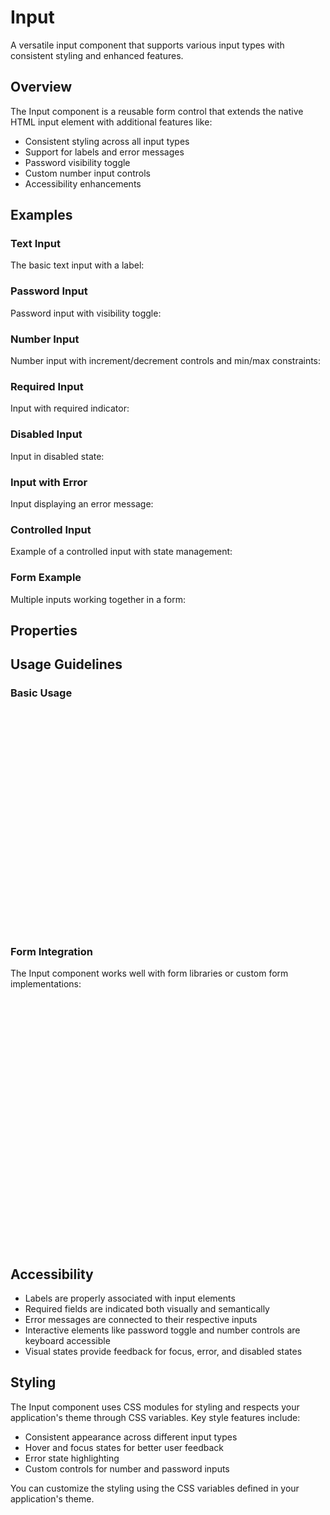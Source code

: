 

<Meta of={InputStories} />

# Input

A versatile input component that supports various input types with consistent styling and enhanced features.

## Overview

The Input component is a reusable form control that extends the native HTML input element with additional features like:

- Consistent styling across all input types
- Support for labels and error messages
- Password visibility toggle
- Custom number input controls
- Accessibility enhancements

## Examples

### Text Input

The basic text input with a label:

<Canvas of={InputStories.Text} />

### Password Input

Password input with visibility toggle:

<Canvas of={InputStories.Password} />

### Number Input

Number input with increment/decrement controls and min/max constraints:

<Canvas of={InputStories.Number} />

### Required Input

Input with required indicator:

<Canvas of={InputStories.Required} />

### Disabled Input

Input in disabled state:

<Canvas of={InputStories.Disabled} />

### Input with Error

Input displaying an error message:

<Canvas of={InputStories.WithError} />

### Controlled Input

Example of a controlled input with state management:

<Canvas of={InputStories.Controlled} />

### Form Example

Multiple inputs working together in a form:

<Canvas of={InputStories.FormExample} />

## Properties

<Controls />

## Usage Guidelines

### Basic Usage

```jsx
import { Input } from '@exogee/graphweaver-admin-ui-components';

// Basic text input
<Input
  label="Username"
  placeholder="Enter your username"
/>

// Password input with visibility toggle
<Input
  type="password"
  label="Password"
  placeholder="Enter your password"
  showPasswordToggle={true}
/>

// Number input with constraints
<Input
  type="number"
  label="Age"
  min={18}
  max={120}
  defaultValue="25"
/>
```

### Form Integration

The Input component works well with form libraries or custom form implementations:

```jsx
// With controlled state
const [value, setValue] = useState('');

<Input
  value={value}
  onChange={(newValue) => setValue(newValue)}
/>

// With form libraries (like Formik)
<Formik
  initialValues={{ email: '' }}
  onSubmit={values => console.log(values)}
>
  {({ values, handleChange, handleBlur }) => (
    <Form>
      <Input
        name="email"
        type="email"
        label="Email"
        value={values.email}
        onChange={(value) => handleChange({ target: { name: 'email', value } })}
        onBlur={handleBlur}
      />
      <button type="submit">Submit</button>
    </Form>
  )}
</Formik>
```

## Accessibility

- Labels are properly associated with input elements
- Required fields are indicated both visually and semantically
- Error messages are connected to their respective inputs
- Interactive elements like password toggle and number controls are keyboard accessible
- Visual states provide feedback for focus, error, and disabled states

## Styling

The Input component uses CSS modules for styling and respects your application's theme through CSS variables. Key style features include:

- Consistent appearance across different input types
- Hover and focus states for better user feedback
- Error state highlighting
- Custom controls for number and password inputs

You can customize the styling using the CSS variables defined in your application's theme.

